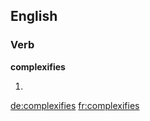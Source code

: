==English==

===Verb===
'''complexifies'''

# {{third-person singular of|[[complexify]]}}

[[de:complexifies]]
[[fr:complexifies]]